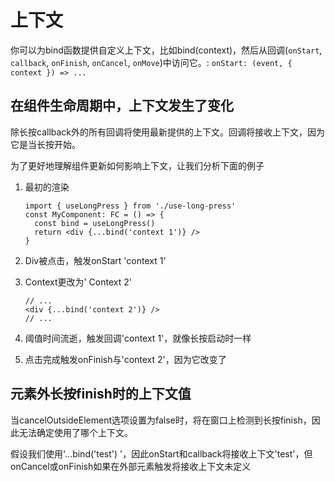 # 上下文

你可以为bind函数提供自定义上下文，比如bind(context)，然后从回调(`onStart`, `callback`, `onFinish`, `onCancel`, `onMove`)中访问它。: `onStart: (event, { context }) => ...`

## 在组件生命周期中，上下文发生了变化

除长按callback外的所有回调将使用最新提供的上下文。回调将接收上下文，因为它是当长按开始。

为了更好地理解组件更新如何影响上下文，让我们分析下面的例子

1. 最初的渲染

   ```tsx
   import { useLongPress } from './use-long-press'
   const MyComponent: FC = () => {
     const bind = useLongPress()
     return <div {...bind('context 1')} />
   }
   ```

2. Div被点击，触发onStart 'context 1'
3. Context更改为' Context 2'

   ```tsx
   // ...
   <div {...bind('context 2')} />
   // ...
   ```

4. 阈值时间流逝，触发回调'context 1'，就像长按启动时一样
5. 点击完成触发onFinish与'context 2'，因为它改变了

## 元素外长按finish时的上下文值

当cancelOutsideElement选项设置为false时，将在窗口上检测到长按finish，因此无法确定使用了哪个上下文。

假设我们使用'…bind('test') '，因此onStart和callback将接收上下文'test'，但onCancel或onFinish如果在外部元素触发将接收上下文未定义
